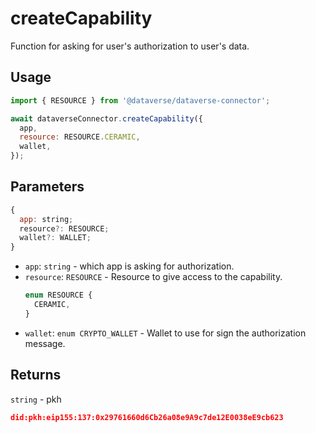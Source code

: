 # createCapability

Function for asking for user's authorization to user's data.

## Usage

```js
import { RESOURCE } from '@dataverse/dataverse-connector';

await dataverseConnector.createCapability({
  app,
  resource: RESOURCE.CERAMIC,
  wallet,
});
```

## Parameters

```js
{
  app: string;
  resource?: RESOURCE;
  wallet?: WALLET;
}
```

- `app`: `string` - which app is asking for authorization.
- `resource`: `RESOURCE` - Resource to give access to the capability.
  ```js
  enum RESOURCE {
    CERAMIC,
  }
  ```
- `wallet`: `enum CRYPTO_WALLET` - Wallet to use for sign the authorization message.

## Returns

`string` - pkh

```json
did:pkh:eip155:137:0x29761660d6Cb26a08e9A9c7de12E0038eE9cb623
```
